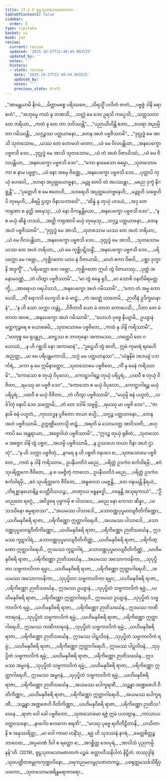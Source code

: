 ```yaml
---
title: 17.1.5 စူဠသုတသောမဇာတက
tableOfContents: false
sidebar:
  order: 5
type: tipitaka
basket: su
book: ja2
review:
  current: review
  updated: '2025-10-27T21:48:44.993525'
  updated_by: ''
  notes: ''
  history:
  - state: review
    date: '2025-10-27T21:48:44.993525'
    updated_by: ''
    notes: ''
    previous_state: draft
---
```



<ReviewStatus review={frontmatter.review} showDetails={true} />

<HypothesisAnnotation frontmatter={frontmatter} />

<DynamicBreadcrumb />

<Division number="195" book="ja2" e="ch" v="23" p="25">

<Paragraph number="200" type="verses" book="ja2">
_“အာမန္တယာမိ နိဂမံ,_  
_မိတ္တာမစ္စေ ပရိဿဇေ;_  
_သိရသ္မိံ ပလိတံ ဇာတံ,_  
_ပဗ္ဗဇ္ဇံ ဒါနိ ရောစဟံ”._  

</Paragraph>

</Division>
<Division number="196" book="ja2" e="ch" v="23" p="25">

<Paragraph number="201" type="verses" book="ja2">
_“အဘုမ္မေ ကထံ နု ဘဏသိ,_  
_သလ္လံ မေ ဒေဝ ဥရသိ ကပ္ပေသိ;_  
_သတ္တသတာ တေ ဘရိယာ,_  
_ကထံ နု တေ တာ ဘဝိဿန္တိ”._  

</Paragraph>

</Division>
<Division number="197" book="ja2" e="ch" v="23" p="25">

<Paragraph number="202" type="verses" book="ja2">
_“ပညာယိဟိန္တိ ဧတာ,_  
_ဒဟရာ အညမ္ပိ တာ ဂမိဿန္တိ;_  
_သဂ္ဂဉ္စဿ ပတ္ထယာနော,_  
_တေန အဟံ ပဗ္ဗဇိဿာမိ”._  

</Paragraph>

</Division>
<Division number="198" book="ja2" e="ch" v="23" p="25">

<Paragraph number="203" type="verses" book="ja2">
_“ဒုလ္လဒ္ဓံ မေ အာသိ သုတသောမ,_  
_ယဿ တေ ဟောမဟံ မာတာ;_  
_ယံ မေ ဝိလပန္တိယာ,_  
_အနပေက္ခော ပဗ္ဗဇသိ ဒေဝ._  

</Paragraph>

</Division>
<Division number="199" book="ja2" e="ch" v="23" p="25">

<Paragraph number="204" type="verses" book="ja2">
_ဒုလ္လဒ္ဓံ မေ အာသိ သုတသောမ,_  
_ယံ တံ အဟံ ဝိဇာယိဿံ;_  
_ယံ မေ ဝိလပန္တိယာ,_  
_အနပေက္ခော ပဗ္ဗဇသိ ဒေဝ”._  

</Paragraph>

</Division>
<Division number="200" book="ja2" e="ch" v="23" p="25">

<Paragraph number="205" type="verses" book="ja2">
_“ကော နာမေသော ဓမ္မော,_  
_သုတသောမ ကာ စ နာမ ပဗ္ဗဇ္ဇာ;_  
_ယံ နော အမှေ ဇိဏ္ဏေ,_  
_အနပေက္ခော ပဗ္ဗဇသိ ဒေဝ._  

</Paragraph>

</Division>
<Division number="201" book="ja2" e="ch" v="23" p="25">

<Paragraph number="206" type="verses" book="ja2">
_ပုတ္တာပိ တုယှံ ဗဟဝေါ,_  
_ဒဟရာ အပ္ပတ္တယောဗ္ဗနာ;_  
_မဉ္ဇူ တေပိ တံ အပဿန္တာ,_  
_မညေ ဒုက္ခံ နိဂစ္ဆန္တိ”._  

</Paragraph>

</Division>
<Division number="202" book="ja2" e="ch" v="23" p="25">

<Paragraph number="207" type="verses" book="ja2">
_“ပုတ္တေဟိ စ မေ ဧတေဟိ,_  
_ဒဟရေဟိ အပ္ပတ္တယောဗ္ဗနေဟိ;_  
_မဉ္ဇူဟိ သဗ္ဗေဟိပိ တုမှေဟိ,_  
_စိရမ္ပိ ဌတွာ ဝိနာသဘာဝေါ”._  

</Paragraph>

</Division>
<Division number="203" book="ja2" e="ch" v="23" p="26">

<Paragraph number="208" type="verses" book="ja2">
_“ဆိန္နံ နု တုယှံ ဟဒယံ,_  
_အဒု တေ ကရုဏာ စ နတ္ထိ အမှေသု;_  
_ယံ နော ဝိကန္ဒန္တိယော,_  
_အနပေက္ခော ပဗ္ဗဇသိ ဒေဝ”._  

</Paragraph>

</Division>
<Division number="204" book="ja2" e="ch" v="23" p="26">

<Paragraph number="209" type="verses" book="ja2">
_“န စ မယှံ ဆိန္နံ ဟဒယံ,_  
_အတ္ထိ ကရုဏာပိ မယှံ တုမှေသု;_  
_သဂ္ဂဉ္စ ပတ္ထယာနော,_  
_တေန အဟံ ပဗ္ဗဇိဿာမိ”._  

</Paragraph>

</Division>
<Division number="205" book="ja2" e="ch" v="23" p="26">

<Paragraph number="210" type="verses" book="ja2">
_“ဒုလ္လဒ္ဓံ မေ အာသိ,_  
_သုတသောမ ယဿ တေ အဟံ ဘရိယာ;_  
_ယံ မေ ဝိလပန္တိယာ,_  
_အနပေက္ခော ပဗ္ဗဇသိ ဒေဝ._  

</Paragraph>

</Division>
<Division number="206" book="ja2" e="ch" v="23" p="26">

<Paragraph number="211" type="verses" book="ja2">
_ဒုလ္လဒ္ဓံ မေ အာသိ,_  
_သုတသောမ ယဿ တေ အဟံ ဘရိယာ;_  
_ယံ မေ ကုစ္ဆိပဋိသန္ဓိံ,_  
_အနပေက္ခော ပဗ္ဗဇသိ ဒေဝ._  

</Paragraph>

</Division>
<Division number="207" book="ja2" e="ch" v="23" p="26">

<Paragraph number="212" type="verses" book="ja2">
_ပရိပက္ကော မေ ဂဗ္ဘော,_  
_ကုစ္ဆိဂတော ယာဝ နံ ဝိဇာယာမိ;_  
_မာဟံ ဧကာ ဝိဓဝါ,_  
_ပစ္ဆာ ဒုက္ခာနိ အဒ္ဒက္ခိံ”._  

</Paragraph>

</Division>
<Division number="208" book="ja2" e="ch" v="23" p="26">

<Paragraph number="213" type="verses" book="ja2">
_“ပရိပက္ကော တေ ဂဗ္ဘော,_  
_ကုစ္ဆိဂတော ဣင်္ဃ တွံ ဝိဇာယဿု;_  
_ပုတ္တံ အနောမဝဏ္ဏံ,_  
_တံ ဟိတွာ ပဗ္ဗဇိဿာမိ”._  

</Paragraph>

</Division>
<Division number="209" book="ja2" e="ch" v="23" p="26">

<Paragraph number="214" type="verses" book="ja2">
_“မာ တွံ စန္ဒေ ရုဒိ,_  
_မာ သောစိ ဝနတိမိရမတ္တက္ခိ;_  
_အာရောဟ ဝရပါသာဒံ,_  
_အနပေက္ခော အဟံ ဂမိဿာမိ”._  

</Paragraph>

</Division>
<Division number="210" book="ja2" e="ch" v="23" p="27">

<Paragraph number="215" type="verses" book="ja2">
_“ကော တံ အမ္မ ကောပေသိ,_  
_ကိံ ရောဒသိ ပေက္ခသိ စ မံ ဗာဠှံ;_  
_ကံ အဝဇ္ဈံ ဃာတေမိ,_  
_ဉာတီနံ ဥဒိက္ခမာနာနံ”._  

</Paragraph>

</Division>
<Division number="211" book="ja2" e="ch" v="23" p="27">

<Paragraph number="216" type="verses" book="ja2">
_“န ဟိ သော သက္ကာ ဟန္တုံ,_  
_ဝိဇိတာဝီ ယော မံ တာတ ကောပေသိ;_  
_ပိတာ တေ မံ တာတ အဝစ,_  
_အနပေက္ခော အဟံ ဂမိဿာမိ”._  

</Paragraph>

</Division>
<Division number="212" book="ja2" e="ch" v="23" p="27">

<Paragraph number="217" type="verses" book="ja2">
_“ယောဟံ ပုဗ္ဗေ နိယျာမိ,_  
ဥယျာနံ မတ္တကုဉ္ဇရေ စ ယောဓေမိ;_  
_သုတသောမေ ပဗ္ဗဇိတေ,_  
_ကထံ နု ဒါနိ ကရိဿာမိ”._  

</Paragraph>

</Division>
<Division number="213" book="ja2" e="ch" v="23" p="27">

<Paragraph number="218" type="verses" book="ja2">
_“မာတုစ္စ မေ ရုဒန္တျာ,_  
_ဇေဋ္ဌဿ စ ဘာတုနော အကာမဿ;_  
_ဟတ္ထေပိ တေ ဂဟေဿံ,_  
_န ဟိ ဂစ္ဆသိ နော အကာမာနံ”._  

</Paragraph>

</Division>
<Division number="214" book="ja2" e="ch" v="23" p="27">

<Paragraph number="219" type="verses" book="ja2">
_“ဥဋ္ဌေဟိ တွံ ဓာတိ,_  
ဣမံ ကုမာရံ ရမေဟိ အညတ္ထ;_  
_မာ မေ ပရိပန္ထမကာသိ,_  
_သဂ္ဂံ မမ ပတ္ထယာနဿ”._  

</Paragraph>

</Division>
<Division number="215" book="ja2" e="ch" v="23" p="27">

<Paragraph number="220" type="verses" book="ja2">
_“ယံနူနိမံ ဒဒေယျံ ပဘင်္ကရံ,_  
_ကော နု မေ ဣမိနာတ္ထော;_  
_သုတသောမေ ပဗ္ဗဇိတေ,_  
_ကိံ နု မေနံ ကရိဿာမိ”._  

</Paragraph>

</Division>
<Division number="216" book="ja2" e="ch" v="23" p="28">

<Paragraph number="221" type="verses" book="ja2">
_“ကောသော စ တုယှံ ဝိပုလော,_  
_ကောဋ္ဌာဂါရဉ္စ တုယှံ ပရိပူရံ;_  
_ပထဝီ စ တုယှံ ဝိဇိတာ,_  
_ရမဿု မာ ပဗ္ဗဇိ ဒေဝ”._  

</Paragraph>

</Division>
<Division number="217" book="ja2" e="ch" v="23" p="28">

<Paragraph number="222" type="verses" book="ja2">
_“ကောသော စ မယှံ ဝိပုလော,_  
_ကောဋ္ဌာဂါရဉ္စ မယှံ ပရိပူရံ;_  
_ပထဝီ စ မယှံ ဝိဇိတာ,_  
_တံ ဟိတွာ ပဗ္ဗဇိဿာမိ”._  

</Paragraph>

</Division>
<Division number="218" book="ja2" e="ch" v="23" p="28">

<Paragraph number="223" type="verses" book="ja2">
_“မယှမ္ပိ ဓနံ ပဟူတံ,_  
_သင်္ခါတုံ နောပိ ဒေဝ သက္ကောမိ;_  
_တံ တေ ဒဒါမိ သဗ္ဗမ္ပိ,_  
_ရမဿု မာ ပဗ္ဗဇိ ဒေဝ”._  

</Paragraph>

</Division>
<Division number="219" book="ja2" e="ch" v="23" p="28">

<Paragraph number="224" type="verses" book="ja2">
_“ဇာနာမိ ဓနံ ပဟူတံ,_  
_ကုလဝဒ္ဓန ပူဇိတော တယာ စသ္မိ;_  
_သဂ္ဂဉ္စ ပတ္ထယာနော,_  
_တေန အဟံ ပဗ္ဗဇိဿာမိ._  

</Paragraph>

</Division>
<Division number="220" book="ja2" e="ch" v="23" p="28">

<Paragraph number="225" type="verses" book="ja2">
ဥက္ကဏ္ဌိတောသ္မိ ဗာဠှံ,_  
_အရတိ မံ သောမဒတ္တ အာဝိသတိ;_  
_ဗဟုကာပိ မေ အန္တရာယာ,_  
_အဇ္ဇေဝါဟံ ပဗ္ဗဇိဿာမိ”._  

</Paragraph>

</Division>
<Division number="221" book="ja2" e="ch" v="23" p="28">

<Paragraph number="226" type="verses" book="ja2">
_“ဣဒဉ္စ တုယှံ ရုစိတံ,_  
_သုတသောမ အဇ္ဇေဝ ဒါနိ တွံ ပဗ္ဗဇ;_  
_အဟမ္ပိ ပဗ္ဗဇိဿာမိ,_  
_န ဥဿဟေ တယာ ဝိနာ အဟံ ဌာတုံ”._  

</Paragraph>

</Division>
<Division number="222" book="ja2" e="ch" v="23" p="28">

<Paragraph number="227" type="verses" book="ja2">
_“န ဟိ သက္ကာ ပဗ္ဗဇိတုံ,_  
_နဂရေ န ဟိ ပစ္စတိ ဇနပဒေ စ;_  
_သုတသောမေ ပဗ္ဗဇိတေ,_  
_ကထံ နု ဒါနိ ကရိဿာမ._  

</Paragraph>

</Division>
<Division number="223" book="ja2" e="ch" v="23" p="28">

<Paragraph number="228" type="verses" book="ja2">
ဥပနီယတိဒံ မညေ,_  
_ပရိတ္တံ ဥဒကံဝ စင်္ကဝါရမှိ;_  
_ဧဝံ သုပရိတ္တကေ ဇီဝိတေ,_  
_န စ ပမဇ္ဇိတုံ ကာလော._  

</Paragraph>

</Division>
<Division number="224" book="ja2" e="ch" v="23" p="28">

<Paragraph number="229" type="verses" book="ja2">
ဥပနီယတိဒံ မညေ,_  
_ပရိတ္တံ ဥဒကံဝ စင်္ကဝါရမှိ;_  
_ဧဝံ သုပရိတ္တကေ ဇီဝိတေ,_  
_အန္ဓဗာလာ ပမဇ္ဇန္တိ._  

</Paragraph>

</Division>
<Division number="225" book="ja2" e="ch" v="23" p="28">

<Paragraph number="230" type="verses" book="ja2">
_တေ ဝဍ္ဎယန္တိ နိရယံ,_  
_တိရစ္ဆာနယောနိဉ္စ ပေတ္တိဝိသယဉ္စ;_  
_တဏှာယ ဗန္ဓနဗဒ္ဓါ,_  
_ဝဍ္ဎေန္တိ အသုရကာယံ”._  

</Paragraph>

</Division>
<Division number="226" book="ja2" e="ch" v="23" p="29">

<Paragraph number="231" type="verses" book="ja2">
_“ဦဟညတေ ရဇဂ္ဂံ,_  
_အဝိဒူရေ ပုဗ္ဗကမှိ စ ပါသာဒေ;_  
_မညေ နော ကေသာ ဆိန္နာ,_  
_ယသဿိနော ဓမ္မရာဇဿ”._  

</Paragraph>

</Division>
<Division number="227" book="ja2" e="ch" v="23" p="29">

<Paragraph number="232" type="verses" book="ja2">
_“အယမဿ ပါသာဒေါ,_  
_သောဝဏ္ဏပုပ္ဖမာလျဝီတိကိဏ္ဏော;_  
_ယဟိမနုဝိစရိ ရာဇာ,_  
_ပရိကိဏ္ဏော ဣတ္ထာဂါရေဟိ._  

</Paragraph>

</Division>
<Division number="228" book="ja2" e="ch" v="23" p="29">

<Paragraph number="233" type="verses" book="ja2">
_အယမဿ ပါသာဒေါ,_  
_သောဝဏ္ဏပုပ္ဖမာလျဝီတိကိဏ္ဏော;_  
_ယဟိမနုဝိစရိ ရာဇာ,_  
_ပရိကိဏ္ဏော ဉာတိသင်္ဃေန._  

</Paragraph>

</Division>
<Division number="229" book="ja2" e="ch" v="23" p="29">

<Paragraph number="234" type="verses" book="ja2">
ဣဒမဿ ကူဋာဂါရံ,_  
_သောဝဏ္ဏပုပ္ဖမာလျဝီတိကိဏ္ဏံ;_  
_ယဟိမနုဝိစရိ ရာဇာ,_  
_ပရိကိဏ္ဏော ဣတ္ထာဂါရေဟိ._  

</Paragraph>

</Division>
<Division number="230" book="ja2" e="ch" v="23" p="29">

<Paragraph number="235" type="verses" book="ja2">
ဣဒမဿ ကူဋာဂါရံ,_  
_သောဝဏ္ဏပုပ္ဖမာလျဝီတိကိဏ္ဏံ;_  
_ယဟိမနုဝိစရိ ရာဇာ,_  
_ပရိကိဏ္ဏော ဉာတိသင်္ဃေန._  

</Paragraph>

</Division>
<Division number="231" book="ja2" e="ch" v="23" p="29">

<Paragraph number="236" type="verses" book="ja2">
_အယမဿ အသောကဝနိကာ,_  
_သုပုပ္ဖိတာ သဗ္ဗကာလိကာ ရမ္မာ;_  
_ယဟိမနုဝိစရိ ရာဇာ,_  
_ပရိကိဏ္ဏော ဣတ္ထာဂါရေဟိ._  

</Paragraph>

</Division>
<Division number="232" book="ja2" e="ch" v="23" p="29">

<Paragraph number="237" type="verses" book="ja2">
_အယမဿ အသောကဝနိကာ,_  
_သုပုပ္ဖိတာ သဗ္ဗကာလိကာ ရမ္မာ;_  
_ယဟိမနုဝိစရိ ရာဇာ,_  
_ပရိကိဏ္ဏော ဉာတိသင်္ဃေန._  

</Paragraph>

</Division>
<Division number="233" book="ja2" e="ch" v="23" p="29">

<Paragraph number="238" type="verses" book="ja2">
ဣဒမဿ ဥယျာနံ,_  
_သုပုပ္ဖိတံ သဗ္ဗကာလိကံ ရမ္မံ;_  
_ယဟိမနုဝိစရိ ရာဇာ,_  
_ပရိကိဏ္ဏော ဣတ္ထာဂါရေဟိ._  

</Paragraph>

</Division>
<Division number="234" book="ja2" e="ch" v="23" p="29">

<Paragraph number="239" type="verses" book="ja2">
ဣဒမဿ ဥယျာနံ,_  
_သုပုပ္ဖိတံ သဗ္ဗကာလိကံ ရမ္မံ;_  
_ယဟိမနုဝိစရိ ရာဇာ,_  
_ပရိကိဏ္ဏော ဉာတိသင်္ဃေန._  

</Paragraph>

</Division>
<Division number="235" book="ja2" e="ch" v="23" p="29">

<Paragraph number="240" type="verses" book="ja2">
ဣဒမဿ ကဏိကာရဝနံ,_  
_သုပုပ္ဖိတံ သဗ္ဗကာလိကံ ရမ္မံ;_  
_ယဟိမနုဝိစရိ ရာဇာ,_  
_ပရိကိဏ္ဏော ဣတ္ထာဂါရေဟိ._  

</Paragraph>

</Division>
<Division number="236" book="ja2" e="ch" v="23" p="29">

<Paragraph number="241" type="verses" book="ja2">
ဣဒမဿ ကဏိကာရဝနံ,_  
_သုပုပ္ဖိတံ သဗ္ဗကာလိကံ ရမ္မံ;_  
_ယဟိမနုဝိစရိ ရာဇာ,_  
_ပရိကိဏ္ဏော ဉာတိသင်္ဃေန._  

</Paragraph>

</Division>
<Division number="237" book="ja2" e="ch" v="23" p="29">

<Paragraph number="242" type="verses" book="ja2">
ဣဒမဿ ပါဋလိဝနံ,_  
_သုပုပ္ဖိတံ သဗ္ဗကာလိကံ ရမ္မံ;_  
_ယဟိမနုဝိစရိ ရာဇာ,_  
_ပရိကိဏ္ဏော ဣတ္ထာဂါရေဟိ._  

</Paragraph>

</Division>
<Division number="238" book="ja2" e="ch" v="23" p="29">

<Paragraph number="243" type="verses" book="ja2">
ဣဒမဿ ပါဋလိဝနံ,_  
_သုပုပ္ဖိတံ သဗ္ဗကာလိကံ ရမ္မံ;_  
_ယဟိမနုဝိစရိ ရာဇာ,_  
_ပရိကိဏ္ဏော ဉာတိသင်္ဃေန._  

</Paragraph>

</Division>
<Division number="239" book="ja2" e="ch" v="23" p="30">

<Paragraph number="244" type="verses" book="ja2">
ဣဒမဿ အမ္ဗဝနံ,_  
_သုပုပ္ဖိတံ သဗ္ဗကာလိကံ ရမ္မံ;_  
_ယဟိမနုဝိစရိ ရာဇာ,_  
_ပရိကိဏ္ဏော ဣတ္ထာဂါရေဟိ._  

</Paragraph>

</Division>
<Division number="240" book="ja2" e="ch" v="23" p="30">

<Paragraph number="245" type="verses" book="ja2">
ဣဒမဿ အမ္ဗဝနံ,_  
_သုပုပ္ဖိတံ သဗ္ဗကာလိကံ ရမ္မံ;_  
_ယဟိမနုဝိစရိ ရာဇာ,_  
_ပရိကိဏ္ဏော ဉာတိသင်္ဃေန._  

</Paragraph>

</Division>
<Division number="241" book="ja2" e="ch" v="23" p="30">

<Paragraph number="246" type="verses" book="ja2">
_အယမဿ ပေါက္ခရဏီ,_  
_သဉ္ဆန္နာ အဏ္ဍဇေဟိ ဝီတိကိဏ္ဏာ;_  
_ယဟိမနုဝိစရိ ရာဇာ,_  
_ပရိကိဏ္ဏော ဣတ္ထာဂါရေဟိ._  

</Paragraph>

</Division>
<Division number="242" book="ja2" e="ch" v="23" p="30">

<Paragraph number="247" type="verses" book="ja2">
_အယမဿ ပေါက္ခရဏီ,_  
_သဉ္ဆန္နာ အဏ္ဍဇေဟိ ဝီတိကိဏ္ဏာ;_  
_ယဟိမနုဝိစရိ ရာဇာ,_  
_ပရိကိဏ္ဏော ဉာတိသင်္ဃေန._  

</Paragraph>

</Division>
<Division number="243" book="ja2" e="ch" v="23" p="30">

<Paragraph number="248" type="verses" book="ja2">
_ရာဇာ ဝေါ ခေါ ပဗ္ဗဇိတော,_  
_သုတသောမော ရဇ္ဇံ ဣမံ ပဟတွာန;_  
_ကာသာယဝတ္ထဝသနော,_  
_နာဂေါဝ ဧကကော စရတိ”._  

</Paragraph>

</Division>
<Division number="244" book="ja2" e="ch" v="23" p="30">

<Paragraph number="249" type="verses" book="ja2">
_“မာဿု ပုဗ္ဗေ ရတိကီဠိတာနိ,_  
_ဟသိတာနိ စ အနုဿရိတ္ထ;_  
_မာ ဝေါ ကာမာ ဟနိံသု,_  
_ရမ္မံ ဟိ သုဒဿနံ နဂရံ._  

</Paragraph>

</Division>
<Division number="245" book="ja2" e="ch" v="23" p="30">

<Paragraph number="250" type="verses" book="ja2">
_မေတ္တစိတ္တဉ္စ ဘာဝေထ,_  
_အပ္ပမာဏံ ဒိဝါ စ ရတ္တော စ;_  
_အဂစ္ဆိတ္ထ ဒေဝပုရံ,_  
_အာဝါသံ ပုညကမ္မိနန်”တိ. (3219)_  


</Paragraph>
</Division>

<Paragraph number="251" type="center" book="ja2">
စူဠသုတသောမဇာတကံ ပဉ္စမံ.



</Paragraph>

<Paragraph number="252" type="center" book="ja2">
စတ္တာလီသနိပါတံ နိဋ္ဌိတံ.



</Paragraph>

<Paragraph number="253" type="center" book="ja2">
တဿုဒ္ဒါနံ


</Paragraph>

<Paragraph number="254" type="verses" book="ja2">
_သုဝပဏ္ဍိတဇမ္ဗုကကုဏ္ဍလိနော,_  
_ဝရကညမလမ္ဗုသဇာတကဉ္စ;_  
_ပဝရုတ္တမသင်္ခသိရီဝှယကော,_  
_သုတသောမအရိန္ဓမရာဇဝရော._
</Paragraph>